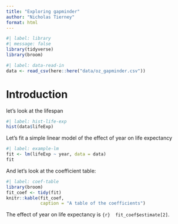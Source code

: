```yaml
---
title: "Exploring gapminder"
author: "Nicholas Tierney"
format: html
---
```


```r
#| label: library
#| message: false
library(tidyverse)
library(broom)
```

```r
#| label: data-read-in
data <- read_csv(here::here("data/oz_gapminder.csv"))
```


# Introduction

let's look at the lifespan

```r
#| label: hist-life-exp
hist(data$lifeExp)
```


Let's fit a simple linear model of the effect of year on life expectancy

```r
#| label: example-lm
fit <- lm(lifeExp ~ year, data = data)
fit
```


And let's look at the coefficient table:

```r
#| label: coef-table
library(broom)
fit_coef <- tidy(fit)
knitr::kable(fit_coef,
             caption = "A table of the coefficients")
```

The effect of year on life expectancy is `{r}  fit_coef$estimate[2]`.
